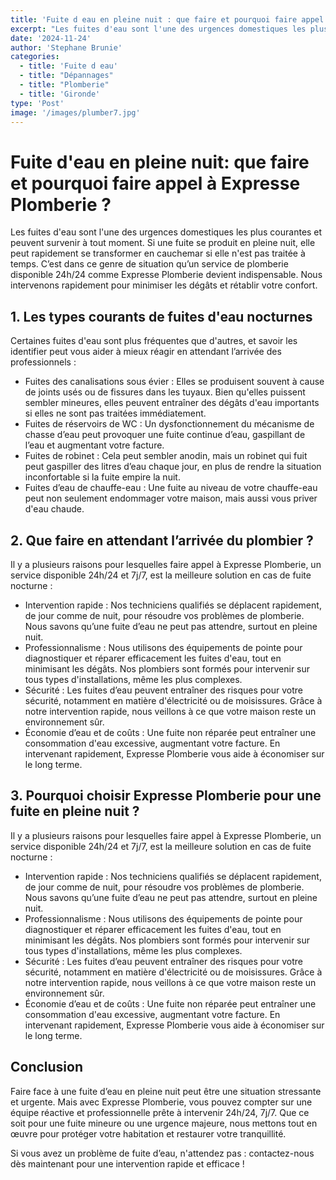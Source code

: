 ```yaml
---
title: 'Fuite d eau en pleine nuit : que faire et pourquoi faire appel à Expresse Plomberie 24h/24 ?'
excerpt: "Les fuites d'eau sont l'une des urgences domestiques les plus courantes et peuvent survenir à tout moment. Si une fuite se produit en pleine nuit, elle peut rapidement se transformer en cauchemar si elle n'est pas traitée à temps."
date: '2024-11-24'
author: 'Stephane Brunie'
categories:
  - title: 'Fuite d eau'
  - title: "Dépannages"
  - title: "Plomberie"
  - title: 'Gironde'
type: 'Post'
image: '/images/plumber7.jpg'
---
```


<h1>Fuite d'eau en pleine nuit: que faire et pourquoi faire appel à Expresse Plomberie ?</h1>

<p>
 Les fuites d'eau sont l'une des urgences domestiques les plus courantes et peuvent survenir à tout moment. Si une fuite se produit en pleine nuit,
 elle peut rapidement se transformer en cauchemar si elle n'est pas traitée à temps. C’est dans ce genre de situation qu’un service de plomberie disponible
 24h/24 comme Expresse Plomberie devient indispensable. Nous intervenons rapidement pour minimiser les dégâts et rétablir votre confort.
</p>

<h2>1. Les types courants de fuites d'eau nocturnes</h2>

<p>
  Certaines fuites d'eau sont plus fréquentes que d'autres, et savoir les identifier peut vous aider à mieux réagir en attendant l’arrivée des professionnels :
</p>

<ul>
  <li>Fuites des canalisations sous évier : Elles se produisent souvent à cause de joints usés ou de fissures dans les tuyaux. Bien qu'elles puissent sembler mineures, elles peuvent entraîner des dégâts d'eau importants si elles ne sont pas traitées immédiatement.</li>
  <li>Fuites de réservoirs de WC : Un dysfonctionnement du mécanisme de chasse d’eau peut provoquer une fuite continue d’eau, gaspillant de l’eau et augmentant votre facture.</li>
  <li>Fuites de robinet : Cela peut sembler anodin, mais un robinet qui fuit peut gaspiller des litres d’eau chaque jour, en plus de rendre la situation inconfortable si la fuite empire la nuit.</li>
  <li>Fuites d’eau de chauffe-eau : Une fuite au niveau de votre chauffe-eau peut non seulement endommager votre maison, mais aussi vous priver d'eau chaude.</li>
</ul>

<h2>2. Que faire en attendant l’arrivée du plombier ?</h2>

<p>
Il y a plusieurs raisons pour lesquelles faire appel à Expresse Plomberie, un service disponible 24h/24 et 7j/7, est la meilleure solution en cas de fuite nocturne :
</p>

<ul>
  <li>Intervention rapide : Nos techniciens qualifiés se déplacent rapidement, de jour comme de nuit, pour résoudre vos problèmes de plomberie. Nous savons qu’une fuite d’eau ne peut pas attendre, surtout en pleine nuit.</li>
  <li>Professionnalisme : Nous utilisons des équipements de pointe pour diagnostiquer et réparer efficacement les fuites d'eau, tout en minimisant les dégâts. Nos plombiers sont formés pour intervenir sur tous types d'installations, même les plus complexes.</li>
  <li>Sécurité : Les fuites d’eau peuvent entraîner des risques pour votre sécurité, notamment en matière d'électricité ou de moisissures. Grâce à notre intervention rapide, nous veillons à ce que votre maison reste un environnement sûr.</li>
  <li>Économie d’eau et de coûts : Une fuite non réparée peut entraîner une consommation d'eau excessive, augmentant votre facture. En intervenant rapidement, Expresse Plomberie vous aide à économiser sur le long terme.</li>
</ul>

<h2>3. Pourquoi choisir Expresse Plomberie pour une fuite en pleine nuit ?</h2>

<p>
  Il y a plusieurs raisons pour lesquelles faire appel à Expresse Plomberie, un service disponible 24h/24 et 7j/7, est la meilleure solution en cas de fuite nocturne :
</p>

<ul>
  <li>Intervention rapide : Nos techniciens qualifiés se déplacent rapidement, de jour comme de nuit, pour résoudre vos problèmes de plomberie. Nous savons qu’une fuite d’eau ne peut pas attendre, surtout en pleine nuit.</li>
  <li>Professionnalisme : Nous utilisons des équipements de pointe pour diagnostiquer et réparer efficacement les fuites d'eau, tout en minimisant les dégâts. Nos plombiers sont formés pour intervenir sur tous types d'installations, même les plus complexes.</li>
  <li>Sécurité : Les fuites d’eau peuvent entraîner des risques pour votre sécurité, notamment en matière d'électricité ou de moisissures. Grâce à notre intervention rapide, nous veillons à ce que votre maison reste un environnement sûr.</li>
  <li>Économie d’eau et de coûts : Une fuite non réparée peut entraîner une consommation d'eau excessive, augmentant votre facture. En intervenant rapidement, Expresse Plomberie vous aide à économiser sur le long terme.</li>

</ul>


<h2>Conclusion</h2>

<p>
  Faire face à une fuite d’eau en pleine nuit peut être une situation stressante et urgente. Mais avec Expresse Plomberie, 
  vous pouvez compter sur une équipe réactive et professionnelle prête à intervenir 24h/24, 7j/7. Que ce soit pour une fuite mineure
  ou une urgence majeure, nous mettons tout en œuvre pour protéger votre habitation et restaurer votre tranquillité.
</p>

<p>
  Si vous avez un problème de fuite d’eau, n'attendez pas : contactez-nous dès maintenant pour une intervention rapide et efficace !
</p>
